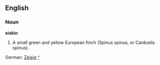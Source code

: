 ==English==

===Noun===

'''siskin'''

#A small green and yellow European finch (Spinus spinus, or Carduelis spinus).

German: [[Zeisig]] [[:de:Zeisig|^]]